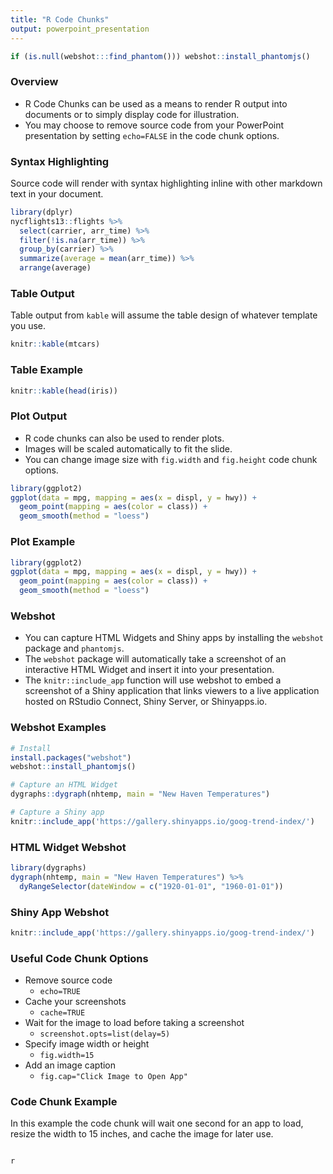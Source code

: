 ```yaml
---
title: "R Code Chunks"
output: powerpoint_presentation
---
```


```r
if (is.null(webshot:::find_phantom())) webshot::install_phantomjs()
```

### Overview

* R Code Chunks can be used as a means to render R output into documents or to simply display code for illustration. 
* You may choose to remove source code from your PowerPoint presentation by setting `echo=FALSE` in the code chunk options.

### Syntax Highlighting

Source code will render with syntax highlighting inline with other markdown text in your document. 

```r
library(dplyr)
nycflights13::flights %>%
  select(carrier, arr_time) %>%
  filter(!is.na(arr_time)) %>%
  group_by(carrier) %>%
  summarize(average = mean(arr_time)) %>%
  arrange(average)
````

### Table Output

Table output from `kable` will assume the table design of whatever template you use.

```r
knitr::kable(mtcars)
```

### Table Example

```r
knitr::kable(head(iris))
```

### Plot Output

* R code chunks can also be used to render plots.
* Images will be scaled automatically to fit the slide. 
* You can change image size with `fig.width` and `fig.height` code chunk options.

```r
library(ggplot2)
ggplot(data = mpg, mapping = aes(x = displ, y = hwy)) + 
  geom_point(mapping = aes(color = class)) + 
  geom_smooth(method = "loess")
```

### Plot Example

```r
library(ggplot2)
ggplot(data = mpg, mapping = aes(x = displ, y = hwy)) + 
  geom_point(mapping = aes(color = class)) + 
  geom_smooth(method = "loess")
```

### Webshot

* You can capture HTML Widgets and Shiny apps by installing the `webshot` package and `phantomjs`. 
* The `webshot` package will automatically take a screenshot of an interactive HTML Widget and insert it into your presentation. 
* The `knitr::include_app` function will use webshot to embed a screenshot of a Shiny application that links viewers to a live application hosted on RStudio Connect, Shiny Server, or Shinyapps.io.

### Webshot Examples

```r
# Install
install.packages("webshot")
webshot::install_phantomjs()

# Capture an HTML Widget
dygraphs::dygraph(nhtemp, main = "New Haven Temperatures")

# Capture a Shiny app
knitr::include_app('https://gallery.shinyapps.io/goog-trend-index/')
```

### HTML Widget Webshot

```r
library(dygraphs)
dygraph(nhtemp, main = "New Haven Temperatures") %>% 
  dyRangeSelector(dateWindow = c("1920-01-01", "1960-01-01"))
```

### Shiny App Webshot 

```r
knitr::include_app('https://gallery.shinyapps.io/goog-trend-index/')
```

### Useful Code Chunk Options

* Remove source code
    * `echo=TRUE`
* Cache your screenshots
    * `cache=TRUE`
* Wait for the image to load before taking a screenshot
    * `screenshot.opts=list(delay=5)`
* Specify image width or height
    * `fig.width=15`
* Add an image caption
    * `fig.cap="Click Image to Open App"`

### Code Chunk Example

In this example the code chunk will wait one second for an app to load, resize the width to 15 inches, and cache the image for later use.

```

{r, cache=TRUE, screenshot.opts=list(delay=1), fig.width=15}
```
